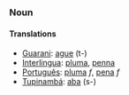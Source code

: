 === Noun ===
==== Translations ====
*[[Guarani]]: [[ague]] (t-)
*[[Interlingua]]: [[pluma]], [[penna]]
*[[Português]]: [[pluma]] ''f'', [[pena]] ''f''
*[[Tupinambá]]: [[aba]] (s-)